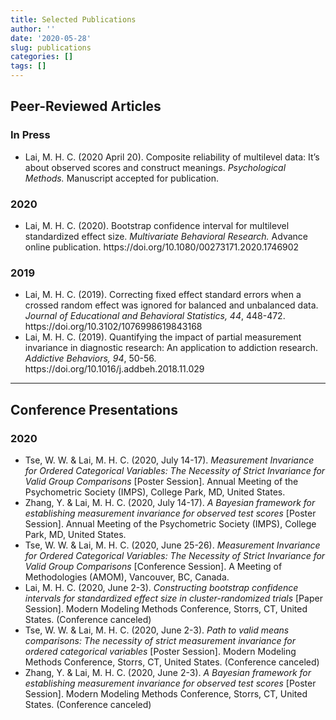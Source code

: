 ```yaml
---
title: Selected Publications
author: ''
date: '2020-05-28'
slug: publications
categories: []
tags: []
---
```


## Peer-Reviewed Articles

### In Press

- Lai, M. H. C. (2020 April 20). Composite reliability of multilevel data: It's about observed scores and construct meanings. *Psychological Methods.* Manuscript accepted for publication.

### 2020

- Lai, M. H. C. (2020). Bootstrap confidence interval for multilevel standardized effect size. *Multivariate Behavioral Research.* Advance online publication. https://doi.org/10.1080/00273171.2020.1746902

### 2019

- Lai, M. H. C. (2019). Correcting fixed effect standard errors when a crossed random effect was ignored for balanced and unbalanced data. *Journal of Educational and Behavioral Statistics, 44*, 448-472. https://doi.org/10.3102/1076998619843168
- Lai, M. H. C. (2019). Quantifying the impact of partial measurement invariance in diagnostic research: An application to addiction research. *Addictive Behaviors, 94*, 50-56. https://doi.org/10.1016/j.addbeh.2018.11.029

<hr>

## Conference Presentations

### 2020

- Tse, W. W. & Lai, M. H. C. (2020, July 14-17). *Measurement Invariance for Ordered Categorical Variables: The Necessity of Strict Invariance
for Valid Group Comparisons* [Poster Session]. Annual Meeting of the Psychometric Society (IMPS), College Park, MD, United States.
- Zhang, Y. & Lai, M. H. C. (2020, July 14-17). *A Bayesian framework for establishing measurement
invariance for observed test scores* [Poster Session]. Annual Meeting of the Psychometric Society (IMPS), College Park, MD, United States.  
- Tse, W. W. & Lai, M. H. C. (2020, June 25-26). *Measurement Invariance for Ordered Categorical Variables: The Necessity of Strict Invariance for Valid Group Comparisons* [Conference Session]. A Meeting of Methodologies (AMOM), Vancouver, BC, Canada. 
- Lai, M. H. C. (2020, June 2-3). *Constructing bootstrap confidence intervals for standardized
effect size in cluster-randomized trials* [Paper Session]. Modern Modeling Methods Conference, Storrs, CT, United States. (Conference canceled)
- Tse, W. W. & Lai, M. H. C. (2020, June 2-3). *Path to valid means comparisons: The necessity of
strict measurement invariance for ordered categorical variables* [Poster Session]. Modern Modeling Methods Conference, Storrs, CT, United States. (Conference canceled)
- Zhang, Y. & Lai, M. H. C. (2020, June 2-3). *A Bayesian framework for establishing measurement
invariance for observed test scores* [Poster Session]. Modern Modeling Methods Conference, Storrs, CT, United States. (Conference canceled)
